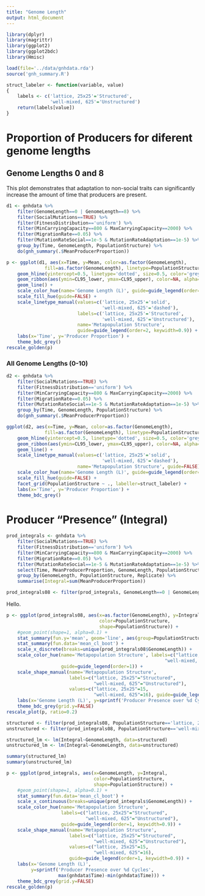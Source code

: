 ```yaml
---
title: "Genome Length"
output: html_document
---
```


```r
library(dplyr)
library(magrittr)
library(ggplot2)
library(ggplot2bdc)
library(Hmisc)

load(file='../data/gnhdata.rda')
source('gnh_summary.R')

struct_labeler <- function(variable, value)
{
    labels <- c('lattice, 25x25'='Structured',
                'well-mixed, 625'='Unstructured')
    return(labels[value])
}
```

# Proportion of Producers for diferent genome lengths

## Genome Lengths 0 and 8

This plot demonstrates that adaptation to non-social traits can significantly increase the amount of time that producers are present.

```r
d1 <- gnhdata %>%
    filter(GenomeLength==0 | GenomeLength==8) %>%
    filter(SocialMutations==TRUE) %>%
    filter(FitnessDistribution=='uniform') %>%
    filter(MinCarryingCapacity==800 & MaxCarryingCapacity==2000) %>%
    filter(MigrationRate==0.05) %>%
    filter(MutationRateSocial==1e-5 & MutationRateAdaptation==1e-5) %>%
    group_by(Time, GenomeLength, PopulationStructure) %>%
    do(gnh_summary(.$MeanProducerProportion))

p <- ggplot(d1, aes(x=Time, y=Mean, color=as.factor(GenomeLength),
              fill=as.factor(GenomeLength), linetype=PopulationStructure)) +
    geom_hline(yintercept=0.5, linetype='dotted', size=0.5, color='grey70') +   
    geom_ribbon(aes(ymin=CL95_lower, ymax=CL95_upper), color=NA, alpha=0.2) +   
    geom_line() +
    scale_color_hue(name='Genome Length (L)', guide=guide_legend(order=1, keywidth=0.9)) +
    scale_fill_hue(guide=FALSE) +
    scale_linetype_manual(values=c('lattice, 25x25'='solid',
                                   'well-mixed, 625'='dashed'),
                          labels=c('lattice, 25x25'='Structured',
                                   'well-mixed, 625'='Unstructured'),
                          name='Metapopulation Structure',
                          guide=guide_legend(order=2, keywidth=0.9)) +
    labs(x='Time', y='Producer Proportion') +
    theme_bdc_grey()
rescale_golden(p)
```

### All Genome Lengths (0-10)

```r
d2 <- gnhdata %>%
    filter(SocialMutations==TRUE) %>%
    filter(FitnessDistribution=='uniform') %>%
    filter(MinCarryingCapacity==800 & MaxCarryingCapacity==2000) %>%
    filter(MigrationRate==0.05) %>%
    filter(MutationRateSocial==1e-5 & MutationRateAdaptation==1e-5) %>%
    group_by(Time, GenomeLength, PopulationStructure) %>%
    do(gnh_summary(.$MeanProducerProportion))

ggplot(d2, aes(x=Time, y=Mean, color=as.factor(GenomeLength),
              fill=as.factor(GenomeLength), linetype=PopulationStructure)) +
    geom_hline(yintercept=0.5, linetype='dotted', size=0.5, color='grey70') +   
    geom_ribbon(aes(ymin=CL95_lower, ymax=CL95_upper), color=NA, alpha=0.2) +   
    geom_line() +
    scale_linetype_manual(values=c('lattice, 25x25'='solid',
                                   'well-mixed, 625'='dashed'),
                          name='Metapopulation Structure', guide=FALSE) +
    scale_color_hue(name='Genome Length (L)', guide=guide_legend(order=1)) +
    scale_fill_hue(guide=FALSE) +
    facet_grid(PopulationStructure ~ ., labeller=struct_labeler) +
    labs(x='Time', y='Producer Proportion') +
    theme_bdc_grey()
```


# Producer "Presence" (Integral)

```r
prod_integrals <- gnhdata %>%
    filter(SocialMutations==TRUE) %>%
    filter(FitnessDistribution=='uniform') %>%
    filter(MinCarryingCapacity==800 & MaxCarryingCapacity==2000) %>%
    filter(MigrationRate==0.05) %>%
    filter(MutationRateSocial==1e-5 & MutationRateAdaptation==1e-5) %>%
    select(Time, MeanProducerProportion, GenomeLength, PopulationStructure, Replicate) %>%
    group_by(GenomeLength, PopulationStructure, Replicate) %>%
    summarise(Integral=sum(MeanProducerProportion))

prod_integrals08 <- filter(prod_integrals, GenomeLength==0 | GenomeLength==8)
```

Hello.

```r

p <- ggplot(prod_integrals08, aes(x=as.factor(GenomeLength), y=Integral,
                                  color=PopulationStructure,
                                  shape=PopulationStructure)) +
    #geom_point(shape=1, alpha=0.1) +
    stat_summary(fun.y='mean', geom='line', aes(group=PopulationStructure)) +
    stat_summary(fun.data='mean_cl_boot') +
    scale_x_discrete(breaks=unique(prod_integrals08$GenomeLength)) +
    scale_color_hue(name='Metapopulation Structure', labels=c("lattice, 25x25"="Structured",
                                                          "well-mixed, 625"="Unstructured"),
                    guide=guide_legend(order=1)) +
    scale_shape_manual(name='Metapopulation Structure',
                       labels=c("lattice, 25x25"="Structured",
                                "well-mixed, 625"="Unstructured"),
                       values=c("lattice, 25x25"=15,
                                "well-mixed, 625"=16), guide=guide_legend(order=1)) +
    labs(x='Genome Length (L)', y=sprintf('Producer Presence over %d Cycles', max(gnhdata$Time)-min(gnhdata$Time))) +
    theme_bdc_grey(grid.y=FALSE)
rescale_plot(p, ratio=0.2)
```


```r
structured <- filter(prod_integrals08, PopulationStructure=='lattice, 25x25')
unstructured <- filter(prod_integrals08, PopulationStructure=='well-mixed, 625')

structured_lm <- lm(Integral~GenomeLength, data=structured)
unstructured_lm <- lm(Integral~GenomeLength, data=unstructured)

summary(structured_lm)
summary(unstructured_lm)

```


```r
p <- ggplot(prod_integrals, aes(x=GenomeLength, y=Integral,
                                color=PopulationStructure,
                                shape=PopulationStructure)) +
    #geom_point(shape=1, alpha=0.1) +
    stat_summary(fun.data='mean_cl_boot') +
    scale_x_continuous(breaks=unique(prod_integrals$GenomeLength)) +
    scale_color_hue(name='Metapopulation Structure',
                    labels=c("lattice, 25x25"="Structured",
                             "well-mixed, 625"="Unstructured"),
                    guide=guide_legend(order=1, keywidth=0.9)) +
    scale_shape_manual(name='Metapopulation Structure',
                       labels=c("lattice, 25x25"="Structured",
                                "well-mixed, 625"="Unstructured"),
                       values=c("lattice, 25x25"=15,
                                "well-mixed, 625"=16),
                       guide=guide_legend(order=1, keywidth=0.9)) +
    labs(x='Genome Length (L)',
         y=sprintf('Producer Presence over %d Cycles',
                   max(gnhdata$Time)-min(gnhdata$Time))) +
    theme_bdc_grey(grid.y=FALSE)
rescale_golden(p)
```

